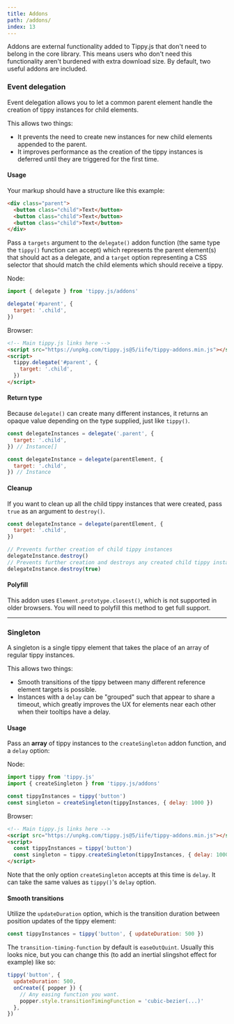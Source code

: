 ```yaml
---
title: Addons
path: /addons/
index: 13
---
```


Addons are external functionality added to Tippy.js that don't need to belong in
the core library. This means users who don't need this functionality aren't
burdened with extra download size. By default, two useful addons are included.

### Event delegation

Event delegation allows you to let a common parent element handle the creation
of tippy instances for child elements.

This allows two things:

- It prevents the need to create new instances for new child elements appended
  to the parent.
- It improves performance as the creation of the tippy instances is deferred
  until they are triggered for the first time.

#### Usage

Your markup should have a structure like this example:

```html
<div class="parent">
  <button class="child">Text</button>
  <button class="child">Text</button>
  <button class="child">Text</button>
</div>
```

Pass a `targets` argument to the `delegate()` addon function (the same type the
`tippy()` function can accept) which represents the parent element(s) that
should act as a delegate, and a `target` option representing a CSS selector that
should match the child elements which should receive a tippy.

Node:

```js
import { delegate } from 'tippy.js/addons'

delegate('#parent', {
  target: '.child',
})
```

Browser:

```html
<!-- Main tippy.js links here -->
<script src="https://unpkg.com/tippy.js@5/iife/tippy-addons.min.js"></script>
<script>
  tippy.delegate('#parent', {
    target: '.child',
  })
</script>
```

#### Return type

Because `delegate()` can create many different instances, it returns an opaque
value depending on the type supplied, just like `tippy()`.

```js
const delegateInstances = delegate('.parent', {
  target: '.child',
}) // Instance[]

const delegateInstance = delegate(parentElement, {
  target: '.child',
}) // Instance
```

#### Cleanup

If you want to clean up all the child tippy instances that were created, pass
`true` as an argument to `destroy()`.

```js
const delegateInstance = delegate(parentElement, {
  target: '.child',
})

// Prevents further creation of child tippy instances
delegateInstance.destroy()
// Prevents further creation and destroys any created child tippy instances
delegateInstance.destroy(true)
```

#### Polyfill

This addon uses `Element.prototype.closest()`, which is not supported in older
browsers. You will need to polyfill this method to get full support.

---

### Singleton

A singleton is a single tippy element that takes the place of an array of
regular tippy instances.

This allows two things:

- Smooth transitions of the tippy between many different reference element
  targets is possible.
- Instances with a `delay` can be "grouped" such that appear to share a timeout,
  which greatly improves the UX for elements near each other when their tooltips
  have a delay.

#### Usage

Pass an **array** of tippy instances to the `createSingleton` addon function,
and a `delay` option:

Node:

```js
import tippy from 'tippy.js'
import { createSingleton } from 'tippy.js/addons'

const tippyInstances = tippy('button')
const singleton = createSingleton(tippyInstances, { delay: 1000 })
```

Browser:

```html
<!-- Main tippy.js links here -->
<script src="https://unpkg.com/tippy.js@5/iife/tippy-addons.min.js"></script>
<script>
  const tippyInstances = tippy('button')
  const singleton = tippy.createSingleton(tippyInstances, { delay: 1000 })
</script>
```

Note that the only option `createSingleton` accepts at this time is `delay`. It
can take the same values as `tippy()`'s `delay` option.

#### Smooth transitions

Utilize the `updateDuration` option, which is the transition duration between
position updates of the tippy element:

```js
const tippyInstances = tippy('button', { updateDuration: 500 })
```

The `transition-timing-function` by default is `easeOutQuint`. Usually this
looks nice, but you can change this (to add an inertial slingshot effect for
example) like so:

```js
tippy('button', {
  updateDuration: 500,
  onCreate({ popper }) {
    // Any easing function you want.
    popper.style.transitionTimingFunction = 'cubic-bezier(...)'
  },
})
```
